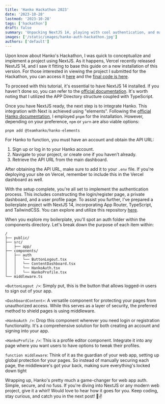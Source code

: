 ```yaml
---
title: 'Hanko Hackathon 2023'
date: '2023-10-28'
lastmod: '2023-10-28'
tags: ['hackathon']
draft: false
summary: 'Unpacking NextJS 14, playing with cool authentication, and making setup a breeze! Hanko Hackathon 2023'
images: ['/static/images/hanko-auth-hackathon.jpg']
authors: ['default']
---
```


Upon know about Hanko's Hackathon, I was quick to conceptualize and implement a project using NextJS.
As it happens, Vercel recently released NextJS 14, and I saw it fitting to base this guide on a new installation of this version. For those interested in viewing the project I submitted for the Hackathon, you can access it [here](https://hanko-hackathon.vercel.app/) and the [final code is here](https://github.com/johanguse/hanko_hackathon).

To proceed with this tutorial, it's essential to have NextJS 14 installed. If you haven't done so, you can refer to the [official documentation](https://nextjs.org/docs/getting-started/installation). It's worth noting that I utilized the APP Directory structure coupled with TypeScript.

Once you have NextJS ready, the next step is to integrate Hanko. This integration with Next is achieved using "elements". Following the [official Hanko documentation](https://docs.hanko.io/quickstarts/fullstack/next), I employed `pnpm` for the installation. However, depending on your preference, `npm` or `yarn` are also viable options:

```
pnpm add @teamhanko/hanko-elements
```

For Hanko to function, you must have an account and obtain the API URL:

1. Sign up or log in to your Hanko account.
2. Navigate to your project, or create one if you haven’t already.
3. Retrieve the API URL from the main dashboard.

After obtaining the API URL, make sure to add it to your `.env` file. If you're deploying your site on Vercel, remember to include this in the Vercel dashboard as well.

With the setup complete, you're all set to implement the authentication process. This includes constructing the login/register page, a private dashboard, and a user profile page. To assist you further, I've prepared a boilerplate project with NextJS 14, incorporating App Router, TypeScript, and TailwindCSS. You can explore and utilize this repository [here](https://github.com/johanguse/nextjs14-hanko-auth).

When you explore my boilerplate, you'll spot an auth folder within the components directory. Let's break down the purpose of each item within:

```
/
├── public/
├── src/
│   ├── app/
├── components/
│   ├── auth
│   │   └── ButtonLogout.tsx
│   │   └── ContentDashboard.tsx
│   │   └── HankoAuth.tsx
│   │   └── HankoProfile.tsx
└── middleware.ts
```

`<ButtonLogout />`: Simply put, this is the button that allows logged-in users to sign out of your
app.

`<DashboardContent>`: A versatile component for protecting your pages from unauthorized access. While this serves as a layer of security, the preferred method to shield pages is using middleware.

`<HankoAuth />`: Drop this component wherever you need login or registration functionality. It's a
comprehensive solution for both creating an account and signing into your app.

`<HankoProfile />`: This is a profile editor component. Integrate it into any page where you want
users to have options to tweak their profiles.

`function middleware`: Think of it as the guardian of your web app, setting up global protection for your pages. So instead of manually securing each page, the middleware's got your back, making sure everything's locked down tight

Wrapping up, Hanko's pretty much a game-changer for web app auth. Simple, secure, and no fuss. If you're diving into NextJS or any modern web project, give it a whirl! Would love to hear how it goes for you. Keep coding, stay curious, and catch you in the next post! 🚀✌️

